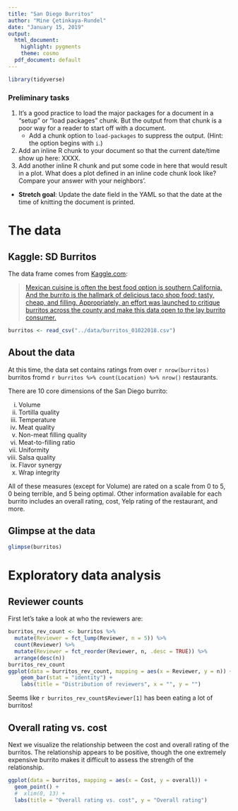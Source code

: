 ```yaml
---
title: "San Diego Burritos"
author: "Mine Çetinkaya-Rundel"
date: "January 15, 2019"
output:
  html_document:
    highlight: pygments
    theme: cosmo
  pdf_document: default
---
```


```r
library(tidyverse)
```

### Preliminary tasks

1. It's a good practice to load the major packages for a document in a "setup" or "load packages" chunk. But the output from that chunk is a poor way for a reader to start off with a document.
    * Add a chunk option to `load-packages` to suppress the output. (Hint: the option begins with `i`.)
2. Add an inline R chunk to your document so that the current date/time show up here: XXXX. 
3. Add another inline R chunk and put some code in here that would result in a plot. What does a plot defined in an inline code chunk look like? Compare your answer with your neighbors’.
- **Stretch goal**: Update the date field in the YAML so that the date at the time of knitting the document is printed.


    

# The data

## Kaggle: SD Burritos

The data frame comes from [Kaggle.com](https://www.kaggle.com/srcole/burritos-in-san-diego):


> [Mexican cuisine is often the best food option is southern California. And the 
burrito is the hallmark of delicious taco shop food: tasty, cheap, and filling. 
Appropriately, an effort was launched to critique burritos across the county 
and make this data open to the lay burrito consumer.](https://www.kaggle.com/srcole/burritos-in-san-diego) 


```r
burritos <- read_csv("../data/burritos_01022018.csv")
```

## About the data

At this time, the data set contains ratings from over `r nrow(burritos)` 
burritos fromd `r burritos %>% count(Location) %>% nrow()` restaurants.

There are 10 core dimensions of the San Diego burrito:

 i. Volume 
 #. Tortilla quality 
 #. Temperature 
 #. Meat quality 
 #. Non-meat filling quality 
 #. Meat-to-filling ratio 
 #. Uniformity 
 #. Salsa quality 
 #. Flavor synergy 
 #. Wrap integrity

All of these measures (except for Volume) are rated on a scale from 0 to 5, 0 
being terrible, and 5 being optimal. Other information available for each 
burrito includes an overall rating, cost, Yelp rating of the restaurant, and more.

## Glimpse at the data

```r
glimpse(burritos)
```

# Exploratory data analysis

## Reviewer counts

First let's take a look at who the reviewers are:

```r
burritos_rev_count <- burritos %>%
  mutate(Reviewer = fct_lump(Reviewer, n = 5)) %>%
  count(Reviewer) %>%
  mutate(Reviewer = fct_reorder(Reviewer, n, .desc = TRUE)) %>%
  arrange(desc(n))
burritos_rev_count
ggplot(data = burritos_rev_count, mapping = aes(x = Reviewer, y = n)) +
    geom_bar(stat = "identity") +
    labs(title = "Distribution of reviewers", x = "", y = "")
```

Seems like `r burritos_rev_count$Reviewer[1]`  has been eating a lot of burritos!

## Overall rating vs. cost

Next we visualize the relationship between the cost and overall rating of the 
burritos. The relationship appears to be positive, though the one extremely 
expensive burrito makes it difficult to assess the strength of the relationship.

```r
ggplot(data = burritos, mapping = aes(x = Cost, y = overall)) +
  geom_point() + 
  #  xlim(0, 13) +
  labs(title = "Overall rating vs. cost", y = "Overall rating")
```
